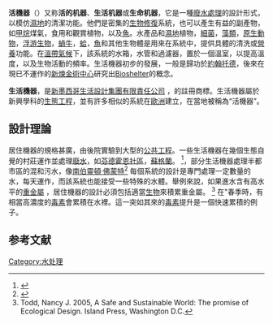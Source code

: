 {{Link style|time=2015-12-11T08:03:39+00:00}}
'''活機器'''（'''{{lang|en|Living Machines}}'''）又称'''活的机器'''、'''生活机器'''或'''生命机器'''，它是一種[[廢水處理|廢水處理]]的設計形式，以模仿[[濕地|濕地]]的清潔功能。他們是密集的[[生物修復|生物修復]]系統，也可以產生有益的副產物，如[[甲烷|甲烷]]煤氣，食用和觀賞植物，以及[[魚|魚]]。水產品和[[濕地|濕地]]植物，[[細菌|細菌]]，[[藻類|藻類]]，[[原生動物|原生動物]]，[[浮游生物|浮游生物]]，[[蝸牛|蝸牛]]，[[蛤|蛤]]，[[魚|魚]]和其他生物體是用來在系統中，提供具體的清洗或[[營養|營養]]功能。在[[溫帶氣候|溫帶氣候]]下，該系統的水箱，水管和過濾器，置於一個溫室，以提高溫度，以及生物活動的頻率。生活機器初步的發展，一般是歸功於[[約翰托德|約翰托德]]，後來在現已不運作的[[新煉金術中心|新煉金術中心]]研究出[[:en:Bioshelter|Bioshelter]]的概念。	

'''生活機器'''，是[[新墨西哥|新墨西哥]][https://web.archive.org/web/20071018220717/http://www.livingdesignsgroup.com/green-engineering-and-living-m/ 生活設計集團有限責任公司] ，的註冊商標。生活機器屬於新興學科的[[生態工程|生態工程]]，並有許多相似的系統在[[歐洲|歐洲]]建立，在當地被稱為“活機器”。

==設計理論==
居住機器的規格甚廣，由後院實驗到大型的[[公共工程|公共工程]]。一些生活機器在幾個生態自覺的村莊運作並處理[[廢水|廢水]]，如[[芬德霍恩基金會|芬德霍恩社區]]，[[蘇格蘭|蘇格蘭]]。
<ref>{{cite web |url=http://www.ecovillagefindhorn.com/biological/index.php |title=存档副本 |accessdate=2007-03-07 |deadurl=yes |archiveurl=https://web.archive.org/web/20070210005606/http://www.ecovillagefindhorn.com/biological/index.php |archivedate=2007-02-10 }}</ref>，部分生活機器處理半都市區的混和污水，像[[南伯靈頓·佛蒙特|南伯靈頓·佛蒙特]]<ref>{{Cite web |url=http://www.epa.gov/owmitnet/mtb/living_machine.pdf |title=存档副本 |accessdate=2007-10-27 |archive-date=2006-10-08 |archive-url=https://web.archive.org/web/20061008015630/http://www.epa.gov/owmitnet/mtb/living_machine.pdf |dead-url=no }}</ref> 每個系統的設計是專門處理一定數量的水，每天運作，而該系統也能接受一些特殊的水體。舉例來說，如果進水含有高水平的[[重金屬|重金屬]] ，居住機器的設計必須包括適當[[生物|生物]]來積累重金屬。 <ref>Todd, Nancy J. 2005, A Safe and Sustainable World: The promise of Ecological Design. Island Press, Washington D.C.</ref> 在"春季時，有相當高濃度的[[毒素|毒素]]會累積在水裡。這一突如其來的[[毒素|毒素]]提升是一個快速累積的例子。

==参考文献==
<div class="references-small">
<references />
</div>

[[Category:水处理|Category:水处理]]